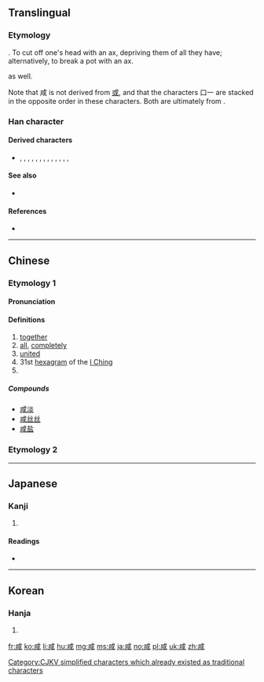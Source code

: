 {{also|或|㖅}}
==Translingual==

===Etymology===
{{Han etyl}}
{{Han compound|戌|口|t1=axe|t2=mouth (person) or clay pot|ls=ic}}. To cut off one's head with an ax, depriving them of all they have; alternatively, to break a pot with an ax.

{{Han simp|鹹|f1=鹵|t1=(none)}} as well.

Note that 咸 is not derived from [[或]], and that the characters 口一 are stacked in the opposite order in these characters. Both are ultimately from {{m|mul|戈||halberd, spear|sc=Hani}}.

===Han character===
{{Han char|rn=30|rad=口|as=06|sn=9|four=53200|canj=IHMR|ids=⿴戌口}}

====Derived characters====
* {{l|mul|感}}, {{l|mul|鹹}}, {{l|mul|諴}}, {{l|mul|䶢}}, {{l|mul|箴}}, {{l|mul|減}}, {{l|mul|麙}}, {{l|mul|顑}}, {{l|mul|椷}}, {{l|mul|䁍}}, {{l|mul|葴}}, {{l|mul|㨔}}, {{l|mul|緘}}, {{l|mul|鍼}}

====See also====
* {{l|mul|盐}}

====References====
* {{Han ref|kx=0187.190|dkj=03563|dj=0406.190|hdz=21404.020|uh=54B8}}

----

==Chinese==
{{zh-forms}}

===Etymology 1===
{{rfe|lang=zh}}

====Pronunciation====
{{zh-pron
|m=xián
|c=haam4
|h=pfs=hàm
|mn=kiâm
|mc=y
|oc=y
|ma=
|cat=adv,n
}}

====Definitions====
{{zh-hanzi}}

# [[together]]
# [[all]], [[completely]]
# [[united]]
# 31st [[hexagram]] of the [[I Ching]]
# {{surname|lang=zh}}

=====Compounds=====
{{attention|zh|needs to be converted to traditional-- some of these relate to 鹹}}
* [[咸淡]]
* [[咸丝丝]]
* [[咸盐]]

===Etymology 2===
{{zh-see|鹹}}

----

==Japanese==

===Kanji===
{{ja-kanji|grade=|rs=口06}}

# {{defn|lang=ja|sort=口06}}

====Readings====
* {{ja-readings|on=[[かん]] (kan), [[げん]] (gen)|kun=[[みな]] (mina)}}

----

==Korean==

===Hanja===
{{ko-hanja|hangeul=함|rv=ham|mr=ham}}

# {{defn|lang=ko|sort=口06}}

[[Category:CJKV simplified characters which already existed as traditional characters]]

[[fr:咸]]
[[ko:咸]]
[[li:咸]]
[[hu:咸]]
[[mg:咸]]
[[ms:咸]]
[[ja:咸]]
[[no:咸]]
[[pl:咸]]
[[uk:咸]]
[[zh:咸]]